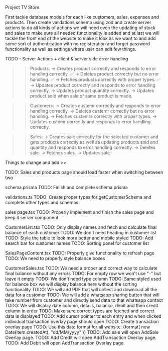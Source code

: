 Project TV Store

First tackle database models for each like customers, sales, expenses and products. Then create validations schema using zod and create server actions to do all kinds of actions we will need even the updating of stock and sales to make sure all needed functionality is added and at last we will tackle the front end of the website to make it look as we want to and add some sort of authentication with no registeration and forget password functionality as well as settings where user can edit few things.

TODO - Server Actions + client & server side error handling

> > Products:
> > -> Creates product correctly and responds to error handling correctly. ✅
> > -> Deletes product correctly but no error handling. ✅
> > -> Fetches products correctly with proper types. ✅
> > -> Updates product correctly and responds to error handling correctly.
> > -> Updates product quantity correctly.
> > -> Updates product sold when sale of same product is made.

> > Customers:
> > -> Creates custemr correctly and responds to error handling correctly.
> > -> Deletes custemr correctly but no error handling.
> > -> Fetches custemrs correctly with proper types.
> > -> Updates custemr correctly and responds to error handling correctly.

> > Sales:
> > -> Creates sale correctly for the selected customer and gets products correctly as well as updating products sold and quantity and responds to error handling correctly.
> > -> Deletes sale.
> > -> Fetches sales.
> > -> Updates sale.

Things to change and add >>

TODO: Sales and products page should load faster when switching between two

schema.prisma
TODO: Finish and complete schema.prisma

validations.ts
TODO: Create proper types for getCustomerSchema and complete other types and schemas

sales page.tsx
TODO: Properly implement and finish the sales page and keep it server component

CustomerList.tsx
TODO: Only display names and fetch and calculate final balance of each customer
TODO: We don't need heading in customer list
TODO: Style the table to look more better and mobile styled
TODO: Add search bar for customer names
TODO: Sorting panel for customer list

SalesPageContent.tsx
TODO: Properly give functionality to refresh page
TODO: We need to properly style balance boxes

CustomerSales.tsx
TODO: We need a proper and correct way to calculate final balance without any errors
TODO: For empty row we won't use "-" but leave it empty
TODO: We don't need type column
TODO: Same styled used for balance box we will display balance here without the sorting functionality
TODO: We will add PDF that will collect and download all the data for a customer
TODO: We will add a whatsapp sharing button that will take number from customer and directly send data to that whatsapp contact
TODO: We will display date column, details, balance, debit and then credit column in order
TODO: Make sure correct types are fetched and correct data is displayed
TODO: Add cursor pointer to each entry and when clicked individual transaction overlay page should open
TODO: Create transaction overlay page
TODO: Use this date format for all website: {format( new Date(item.createdAt), "dd/MM/yyyy" )}
TODO: Add sale will open AddSale Overlay page.
TODO: Add Credit will open AddTransaction Overlay page.
TODO: Add Debit will open AddTransaction Overlay page.
